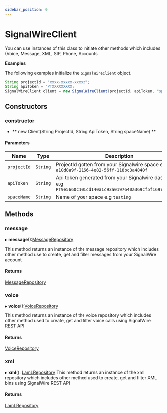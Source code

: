 ```yaml
---
sidebar_position: 0
---
```


# SignalWireClient

You can use instances of this class to initiate other methods which includes (Voice, Message, XML, SIP, Phone, Accounts

**Examples**

The following examples initialize the `SignalWireClient` object.

```java
String projectId = "xxxx-xxxxx-xxxxx";
String apiToken = "PTXXXXXXXXX;
SignalWireClient client = new SignalWireClient(projectId, apiToken, "space-name");
```

## Constructors

### constructor

- ** new Client(String ProjectId, String ApiToken, String spaceName) **

#### Parameters
| Name | Type | Description |
| ---- | ---- | ----------- |
| `projectId` | `String` | ProjectId gotten from your Signalwire space e.g `a10d8a9f-2166-4e82-56ff-118bc3a4840f` |
| `apiToken` | `String` | Api token generated from your Signalwire dashboard e.g `PT9e5660c101cd140a1c93a0197640a369cf5f16975a0079c9`|
| `spaceName` | `String` | Name of your space e.g `testing` |


## Methods

### message

▸ **message**():[MessageRepository](java/reference/messaging/MessageRepository.mdx)

This method returns an instance of the message repository which includes other method use to create, get and filter messages from your SignalWire account

#### Returns
[MessageRepository](java/reference/messaging/MessageRepository.mdx)

### voice
▸ **voice**():[VoiceRepository](java/reference/voice/VoiceRepository.mdx)

This method returns an instance of the voice repository which includes other method used to create, get and filter voice calls using SignalWire REST API

#### Returns
[VoiceRepository](java/reference/voice/VoiceRepository.mdx)

### xml
▸ **xml**(): [LamLRepository](java/reference/xml/LamlRepository.mdx)
This method returns an instance of the xml repository which includes other method used to create, get and filter XML bins using SignalWire REST API

#### Returns
[LamLRepository](java/reference/xml/LamlRepository.mdx)
